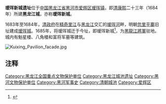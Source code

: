{{Hatnote|'''瑷珲城'''重定向于此，同名城池，参见：[[瑷珲旧城|瑷珲旧城]]。}}
{{文物保护单位
| 级别 = 全国
| 名称 = 瑷珲新城遗址
| 图片 = New Aihui Town Site national protection stele.jpg
| 说明 = 瑷珲新城遗址的文物保护碑，立于城墙遗址处
| 编号 = 5-480
| 分类 = 近代重要史迹及代表性建筑
| 时代 = [[清朝|清]]
| 所在 = [[黑龙江省|黑龙江省]][[黑河市|黑河市]]
| 登录 = 2001年
| Cat = 黑龙江全国重点文物保护单位
}}

'''瑷珲新城遗址'''位于[[中国|中国]][[黑龙江省|黑龙江省]][[黑河市|黑河市]][[爱辉区|爱辉区]][[瑷珲镇|瑷珲镇]]，即[[清朝|清]][[康熙|康熙]]二十三年（1684年）所建'''黑龙江城'''，亦称'''瑷珲新城'''。

1683年至1684年，[[清政府|清政府]]在[[精奇里江|精奇里江]]与[[黑龙江|黑龙江]]交汇的[[瑷珲河|瑷珲河]]畔，明朝[[忽里平寨|忽里平寨]]旧址建成[[瑷珲旧城|瑷珲城]]。1685年，将瑷珲城迁于今址，即瑷珲新城<ref>{{Cite web |url=http://www.china.com.cn/aboutchina/data/wwbhdw/txt/2006-12/20/content_7534461.htm |title=瑷珲新城遗址 |accessdate=2013-07-07 |author= |date=2006-12-20 |work= |publisher=中国网，来源：国家文物局 |language=Zh-hans |archive-date=2016-03-05 |archive-url=https://web.archive.org/web/20160305022321/http://www.china.com.cn/aboutchina/data/wwbhdw/txt/2006-12/20/content_7534461.htm |dead-url=no }}</ref>，为[[黑龍江將軍|黑龍江將軍]]驻地。城内有魁星楼、八角楼和富将军墓等建筑。

[[Image:Kuixing_Pavilion_facade.jpg|thumb]]
{{clr}}

==注释==
{{Reflist}}

{{黑龙江全国重点文物保护单位}}
[[Category:黑龙江全国重点文物保护单位|Category:黑龙江全国重点文物保护单位]]
[[Category:黑龙江城池遗址|Category:黑龙江城池遗址]]
[[Category:黑河文物保护单位|Category:黑河文物保护单位]]
[[Category:黑河军事史|Category:黑河军事史]]
[[Category:清朝城池|Category:清朝城池]]
[[Category:爱辉区|Category:爱辉区]]